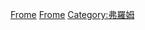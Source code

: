[[Category:門迪普區人|Frome]]
[[Category:英格蘭各城市出身人物|Frome]]
[[Category:弗羅姆|Category:弗羅姆]]
{{cat more|弗羅姆}}
